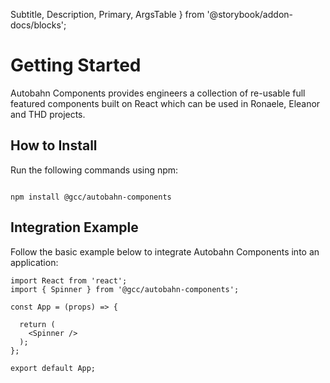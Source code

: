   Subtitle,
  Description,
  Primary,
  ArgsTable } from '@storybook/addon-docs/blocks';


<Meta title="Components|Getting Started" />

# Getting Started

<Description>
  Autobahn Components provides engineers a collection of re-usable full featured components built on React which can be used in Ronaele, Eleanor and THD projects.
</Description>

## How to Install
Run the following commands using npm:

``` node

npm install @gcc/autobahn-components
```

## Integration Example
Follow the basic example below to integrate Autobahn Components into an application:

``` node
import React from 'react';
import { Spinner } from '@gcc/autobahn-components';

const App = (props) => {

  return (
    <Spinner />
  );
};

export default App;

```